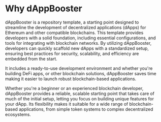 # Why dAppBooster

dAppBooster is a repository template, a starting point designed to streamline the development of decentralized applications (dApps) for Ethereum and other compatible blockchains. This template provides developers with a solid foundation, including essential configurations, and tools for integrating with blockchain networks. By utilizing dAppBooster, developers can quickly scaffold new dApps with a standardized setup, ensuring best practices for security, scalability, and efficiency are embedded from the start.

It includes a ready-to-use development environment and whether you're building DeFi apps, or other blockchain solutions, dAppBooster saves time making it easier to launch robust blockchain-based applications.

Whether you're a beginner or an experienced blockchain developer, dAppBooster provides a reliable, scalable starting point that takes care of much of the initial setup, letting you focus on building unique features for your dApp. Its flexibility makes it suitable for a wide range of blockchain-based applications, from simple token systems to complex decentralized ecosystems.